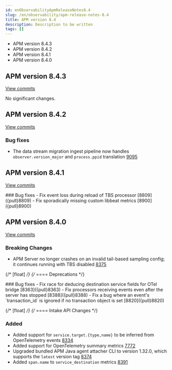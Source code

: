 ```yaml
---
id: enObservabilityApmReleaseNotes8.4
slug: /en/observability/apm-release-notes-8.4
title: APM version 8.4
description: Description to be written
tags: []
---
```


<div id="apm-release-notes-8.4"></div>

* <DocLink id="enObservabilityApmReleaseNotes8.4" section="apm-version-843">APM version 8.4.3</DocLink>
* <DocLink id="enObservabilityApmReleaseNotes8.4" section="apm-version-842">APM version 8.4.2</DocLink>
* <DocLink id="enObservabilityApmReleaseNotes8.4" section="apm-version-841">APM version 8.4.1</DocLink>
* <DocLink id="enObservabilityApmReleaseNotes8.4" section="apm-version-840">APM version 8.4.0</DocLink>

<div id="apm-release-notes-8.4.3"></div>

## APM version 8.4.3

[View commits](https://github.com/elastic/apm-server/compare/v8.4.2\...v8.4.3)

No significant changes.

<div id="apm-release-notes-8.4.2"></div>

## APM version 8.4.2

[View commits](https://github.com/elastic/apm-server/compare/v8.4.1\...v8.4.2)

<div id="bug_fixes"></div>

### Bug fixes
- The data stream migration ingest pipeline now handles `observer.version_major` and `process.ppid` translation [9095]({pull}9095)

<div id="apm-release-notes-8.4.1"></div>

## APM version 8.4.1

[View commits](https://github.com/elastic/apm-server/compare/v8.4.0\...v8.4.1)

<div id="bug_fixes"></div>
### Bug fixes
- Fix event loss during reload of TBS processor [8809]({pull}8809)
- Fix sporadically missing custom libbeat metrics [8900]({pull}8900)

<div id="apm-release-notes-8.4.0"></div>

## APM version 8.4.0

[View commits](https://github.com/elastic/apm-server/compare/v8.3.3\...v8.4.0)

<div id="breaking_changes"></div>

### Breaking Changes
- APM Server no longer crashes on an invalid tail-based sampling config; it
  continues running with TBS disabled [8375]({pull}8375)

{/* [float] */}
{/* ==== Deprecations */}

<div id="bug_fixes"></div>
### Bug fixes
- Fix race for deducing destination service fields for OTel bridge [8363]({pull}8363)
- Fix processors receiving events even after the server has stopped [8388]({pull}8388)
- Fix a bug where an event's `transaction_id` is ignored if no transaction object is set [8820]({pull}8820)

{/* [float] */}
{/* ==== Intake API Changes */}

<div id="added"></div>

### Added
- Added support for `service.target.{type,name}` to be inferred from OpenTelemetry events [8334]({pull}8334)
- Added support for OpenTelemetry summary metrics [7772]({pull}7772)
- Upgraded bundled APM Java agent attacher CLI to version 1.32.0, which supports the `latest` version tag [8374]({pull}8374)
- Added `span.name` to `service_destination` metrics [8391]({pull}8391)

